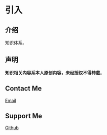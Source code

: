 
[//]: # (import dt from './_meta.json')

[//]: # (import Context from '../../components/Context')

[//]: # (import Context from '../../components/Context')

[//]: # (import dt from './_meta.json')

[//]: # (<Context json={dt} title={'note'} />)

# 引入

[//]: # (<Context json={dt} title={'Note'} />)

## 介绍

知识体系。

## 声明

**知识相关内容系本人原创内容，未经授权不得转载**。

## Contact Me

<Callout emoji="📧">
  <a href="mailto:nansang2000@gmail.com" rel="noreferrer" target="_blank">Email</a>
</Callout>

## Support Me

<Callout emoji="⭐">
  <a href="https://github.com/nansang2000/" rel="noreferrer" target="_blank">Github</a>
</Callout>
